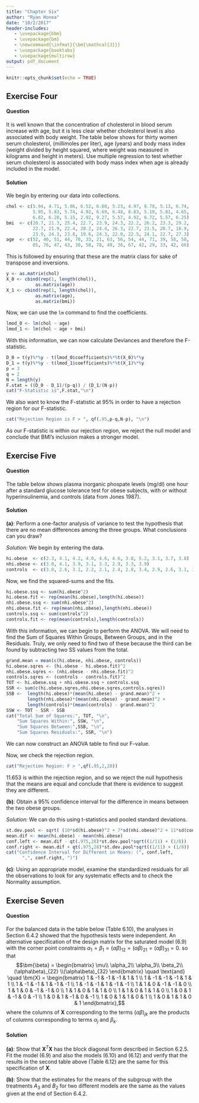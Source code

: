 ```yaml
---
title: "Chapter Six"
author: "Ryan Honea"
date: "10/2/2017"
header-includes:
   - \usepackage{bbm}
   - \usepackage{bm}
   - \newcommand{\infmat}{\bm{\mathcal{J}}}
   - \usepackage{booktabs}
   - \usepackage{multirow}
output: pdf_document
---
```


```r
knitr::opts_chunk$set(echo = TRUE)
```


## Exercise Four
#### Question
It is well known that the concentration of cholesterol in blood serum increase with age, but it is less clear whether cholesterol level is also associated with body weight. The table below shows for thirty women serum cholesterol, (millimoles per liter), age (years) and body mass index (weight divided by height squared, where weight was measured in kilograms and height in meters). Use multiple regression to test whether serum cholesterol is associated with body mass index when age is already included in the model.

\begin{center}
\begin{tabular}{@{}ccccccc@{}}
\toprule
CHOL & Age & BMI  &  & CHOL & Age & BMI  \\ \midrule
5.94 & 52  & 20.7 &  & 6.48 & 65  & 26.3 \\
4.71 & 46  & 21.3 &  & 8.83 & 76  & 22.7 \\
5.86 & 51  & 25.4 &  & 5.1  & 47  & 21.5 \\
6.52 & 44  & 22.7 &  & 5.81 & 43  & 20.7 \\
6.8  & 70  & 23.9 &  & 4.65 & 30  & 18.9 \\
5.23 & 33  & 24.3 &  & 6.82 & 58  & 23.9 \\
4.97 & 21  & 22.2 &  & 6.28 & 78  & 24.3 \\
8.78 & 63  & 26.2 &  & 5.15 & 49  & 23.8 \\
5.13 & 56  & 23.3 &  & 2.92 & 36  & 19.6 \\
6.74 & 54  & 29.2 &  & 9.27 & 67  & 24.3 \\
5.95 & 44  & 22.7 &  & 5.57 & 42  & 22   \\
5.83 & 71  & 21.9 &  & 4.92 & 29  & 22.5 \\
5.74 & 39  & 22.4 &  & 6.72 & 33  & 24.1 \\
4.92 & 58  & 20.2 &  & 5.57 & 42  & 22.7 \\
6.69 & 58  & 24.4 &  & 6.25 & 66  & 27.3 \\ \bottomrule
\end{tabular}
\end{center}

#### Solution
We begin by entering our data into collections.

```r
chol <- c(5.94, 4.71, 5.86, 6.52, 6.80, 5.23, 4.97, 8.78, 5.13, 6.74,
          5.95, 5.83, 5.74, 4.92, 6.69, 6.48, 8.83, 5.10, 5.81, 4.65,
          6.82, 6.28, 5.15, 2.92, 9.27, 5.57, 4.92, 6.72, 5.57, 6.25)
bmi  <- c(20.7, 21.3, 25.4, 22.7, 23.9, 24.3, 22.2, 26.2, 23.3, 29.2,
          22.7, 21.9, 22.4, 20.2, 24.4, 26.3, 22.7, 21.5, 20.7, 18.9,
          23.9, 24.3, 23.8, 19.6, 24.3, 22.0, 22.5, 24.1, 22.7, 27.3)
age  <- c(52, 46, 51, 44, 70, 33, 21, 63, 56, 54, 44, 71, 39, 58, 58,
          65, 76, 47, 43, 30, 58, 78, 49, 36, 67, 42, 29, 33, 42, 66)
```

This is followed by ensuring that these are the matrix class for sake of transpose and inversions.

```r
y <- as.matrix(chol)
X_0 <- cbind(rep(1, length(chol)),
           as.matrix(age))
X_1 <- cbind(rep(1, length(chol)),
           as.matrix(age),
           as.matrix(bmi))
```

Now, we can use the ```lm``` command to find the coefficients.

```r
lmod_0 <- lm(chol ~ age)
lmod_1 <- lm(chol ~ age + bmi)
```

With this information, we can now calculate Deviances and therefore the F-statistic.

```r
D_0 = t(y)%*%y - t(lmod_0$coefficients)%*%t(X_0)%*%y
D_1 = t(y)%*%y - t(lmod_1$coefficients)%*%t(X_1)%*%y
p = 3
q = 2
N = length(y)
F.stat = ((D_0 - D_1)/(p-q)) / (D_1/(N-p))
cat("F-Statistic is",F.stat,"\n")
```

We also want to know the F-statistic at 95\% in order to have a rejection region for our F-statistic.

```r
cat("Rejection Region is F > ", qf(.95,p-q,N-p), "\n")
```

As our F-statistic is within our rejection region, we reject the null model and conclude that BMI's inclusion makes a stronger model.

## Exercise Five
#### Question
The table below shows plasma inorganic phospate levels (mg/dl) one hour after a standard glucose tolerance test for obese subjects, with or without hyperinsulinemia, and controls (data from Jones 1987).
\begin{center}
\begin{tabular}{@{}ccc@{}}
\toprule
Hyperinsulinemic & Non-hyperinsulinemic & Controls \\
obese            & obese                &          \\ \midrule
2.3 & 3   & 3   \\
4.1 & 4.1 & 2.6 \\
4.2 & 3.9 & 3.1 \\
4   & 3.1 & 2.2 \\
4.6 & 3.3 & 2.1 \\
4.6 & 2.9 & 2.4 \\
3.8 & 3.3 & 2.8   \\
5.2 & 3.9 & 3.4 \\
3.1 &     & 2.9 \\
3.7 &     & 2.6 \\
3.8 &     & 3.1 \\
    &     & 3.2 \\ \bottomrule
\end{tabular}
\end{center}

#### Solution
**(a)**: Perform a one-factor analysis of variance to test the hypothesis that there are no mean differences among the three groups. What conclusions can you draw?

*Solution: * We begin by entering the data.

```r
hi.obese  <- c(2.3, 4.1, 4.2, 4.0, 4.6, 4.6, 3.8, 5.2, 3.1, 3.7, 3.8)
nhi.obese <- c(3.0, 4.1, 3.9, 3.1, 3.3, 2.9, 3.3, 3.9)
controls  <- c(3.0, 2.6, 3.1, 2.2, 2.1, 2.4, 2.8, 3.4, 2.9, 2.6, 3.1, 3.2)
```

Now, we find the squared-sums and the fits.

```r
hi.obese.ssq <- sum(hi.obese^2)
hi.obese.fit <- rep(mean(hi.obese),length(hi.obese))
nhi.obese.ssq <- sum(nhi.obese^2)
nhi.obese.fit <- rep(mean(nhi.obese),length(nhi.obese))
controls.ssq <- sum(controls^2)
controls.fit <- rep(mean(controls),length(controls))
```

With this information, we can begin to perform the ANOVA. We will need to find the Sum of Squares Within Groups, Between Groups, and in the Residuals. Truly, we only need to find two of these because the third can be found by subtracting two SS values from the total.

```r
grand.mean = mean(c(hi.obese, nhi.obese, controls))
hi.obese.sqres <- (hi.obese - hi.obese.fit)^2
nhi.obese.sqres <- (nhi.obese - nhi.obese.fit)^2
controls.sqres <- (controls - controls.fit)^2
TOT <- hi.obese.ssq + nhi.obese.ssq + controls.ssq
SSR <- sum(c(hi.obese.sqres,nhi.obese.sqres,controls.sqres))
SSB <-  length(hi.obese)*(mean(hi.obese) - grand.mean)^2 + 
        length(nhi.obese)*(mean(nhi.obese) - grand.mean)^2 + 
        length(controls)*(mean(controls) - grand.mean)^2
SSW <- TOT - SSR - SSB
cat("Total Sum of Squares:", TOT, "\n",
    "Sum Squares Within:", SSW, "\n",
    "Sum Squares Between:",SSB, "\n",
    "Sum Squares Residuals:", SSR, "\n")
```

We can now construct an ANOVA table to find our F-value.

\begin{center}
\begin{tabular}{@{}lllll@{}}
\toprule
Source of               & Degrees of & Sum of  & Mean   & \multirow{2}{*}{F} \\
variation               & freedom    & squares & square &                    \\ \midrule
Mean (SSW)              & 1          & 350.919 &        &                    \\
Between treatment (SSB) & 2          & 7.808   & 3.904  & 11.653             \\
Residual (SSR)          & 28         & 9.382   & 0.335  &                    \\ \midrule
Total                   & 31         & 368.11  &        &                    \\ \bottomrule
\end{tabular}
\end{center}

Now, we check the rejection region.

```r
cat("Rejection Region: F > ",qf(.95,2,28))
```

11.653 is within the rejection region, and so we reject the null hypothesis that the means are equal and conclude that there is evidence to suggest they are different.

**(b)**: Obtain a 95% confidence interval for the difference in means between the two obese groups.

*Solution: *We can do this using t-statistics and pooled standard deviations.

```r
st.dev.pool <- sqrt( (10*sd(hi.obese)^2 + 7*sd(nhi.obese)^2 + 11*sd(controls)^2)/ (28) )
mean.dif <- mean(hi.obese) - mean(nhi.obese)
conf.left <- mean.dif - qt(.975,28)*st.dev.pool*sqrt((1/11) + (1/8))
conf.right <- mean.dif + qt(.975,28)*st.dev.pool*sqrt((1/11) + (1/8))
cat("Confidence Interval for Different in Means: (", conf.left,
      ",", conf.right, ")")
```

**(c)**: Using an appropriate model, examine the standardized residuals for all the observations to look for any systematic effects and to check the Normality assumption.




## Exercise Seven
#### Question
For the balanced data in the table below (Table 6.10), the analyses in Section 6.4.2 showed that the hypothesis tests were independent. An alternative specification of the design matrix for the saturated model (6.9) with the corner point constraints $\alpha_1 = \beta_1 = (\alpha\beta)_{12} = (\alpha\beta)_{21} = (\alpha\beta)_{31} = 0$. so that
$$\bm{\beta} = \begin{bmatrix}
\mu\\ \alpha_2\\ \alpha_3\\ \beta_2\\ (\alpha\beta)_{22} \\(\alpha\beta)_{32} \end{bmatrix} \quad \text{and} \quad
\bm{X} = \begin{bmatrix}
1 & -1 & -1 & -1 & 1  & 1  \\
1 & -1 & -1 & -1 & 1  & 1  \\
1 & -1 & -1 & 1  & -1 & -1 \\
1 & -1 & -1 & 1  & -1 & -1 \\
1 & 1  & 0  & -1 & -1 & 0  \\
1 & 1  & 0  & -1 & -1 & 0  \\
1 & 1  & 0  & 1  & 1  & 0  \\
1 & 1  & 0  & 1  & 1  & 0  \\
1 & 0  & 1  & -1 & 0  & -1 \\
1 & 0  & 1  & -1 & 0  & -1 \\
1 & 0  & 1  & 1  & 0  & 1  \\
1 & 0  & 1  & 1  & 0  & 1 
\end{bmatrix},$$
where the columns of $\bm{X}$ corresponding to the terms $(\alpha\beta)_{jk}$ are the products of columns corresponding to terms $\alpha_j$ and $\beta_k$.

\begin{center}
\begin{tabular}{cccc}
\hline
          & \multicolumn{3}{c}{Levels of Factor B}                                 \\ \cline{2-4} 
Levels of & \multirow{2}{*}{$B_1$} & \multirow{2}{*}{$B_2$} & \multirow{2}{*}{Total} \\
Factor A  &                       &                       &                        \\ \hline
$A_1$      & 6.8, 6.6              & 5.3, 6.1              & 24.8                   \\
$A_2$      & 7.5, 7.4              & 7.2, 6.5              & 28.6                   \\
$A_3$      & 7.8, 9.1              & 8.8, 9.1              & 34.8                   \\ \hline
Total     & 45.2                  & 43                    & 88.2                   \\ \hline
\end{tabular} $\quad$ \begin{tabular}{llrrr}
\hline
Source of    & \multicolumn{1}{c}{Degrees of} & \multicolumn{1}{c}{Sum of}  & \multicolumn{1}{c}{Mean}   & \multicolumn{1}{c}{}  \\
variation    & \multicolumn{1}{c}{freedom}    & \multicolumn{1}{c}{Squares} & \multicolumn{1}{c}{square} & \multicolumn{1}{c}{F} \\ \hline
Mean         & 1                              & 648.2700                    &                            &                       \\
Levels of A  & 2                              & 12.7400                     & 6.3700                     & 25.82                 \\
Levels of B  & 1                              & 0.4033                      & 0.4033                     & 1.63                  \\
Interactions & 2                              & 1.2067                      & 0.6033                     & 2.45                  \\
Residual     & 6                              & 1.4800                      & 0.2467                     &                       \\ \hline
Total        & 12                             & 664.1000                    &                            &                       \\ \hline
\end{tabular}
\end{center}

#### Solution
**(a)**: Show that $\bm{X}^T\bm{X}$ has the block diagonal form described in Section 6.2.5. Fit the model (6.9) and also the models (6.10) and (6.12) and verify that the results in the second table above (Table 6.12) are the same for this specification of $\bm{X}$. 

**(b)**: Show that the estimates for the means of the subgroup with the treatments $A_3$ and $B_2$ for two different models are the same as the values given at the end of Section 6.4.2.